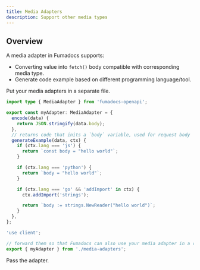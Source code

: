 ```yaml
---
title: Media Adapters
description: Support other media types
---
```


## Overview

A media adapter in Fumadocs supports:

- Converting value into `fetch()` body compatible with corresponding media type.
- Generate code example based on different programming language/tool.

Put your media adapters in a separate file.

```ts tab="lib/media-adapters.ts" twoslash
import type { MediaAdapter } from 'fumadocs-openapi';

export const myAdapter: MediaAdapter = {
  encode(data) {
    return JSON.stringify(data.body);
  },
  // returns code that inits a `body` variable, used for request body
  generateExample(data, ctx) {
    if (ctx.lang === 'js') {
      return `const body = "hello world"`;
    }

    if (ctx.lang === 'python') {
      return `body = "hello world"`;
    }

    if (ctx.lang === 'go' && 'addImport' in ctx) {
      ctx.addImport('strings');

      return `body := strings.NewReader("hello world")`;
    }
  },
};
```

```ts tab="lib/media-adapters.client.ts"
'use client';

// forward them so that Fumadocs can also use your media adapter in a client component
export { myAdapter } from './media-adapters';
```

Pass the adapter.


